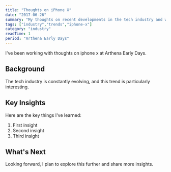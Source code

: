 ```yaml
---
title: "Thoughts on iPhone X"
date: "2017-06-26"
summary: "My thoughts on recent developments in the tech industry and what they mean for developers."
tags: ["industry","trends","iphone-x"]
category: "industry"
readTime: 1
period: "Arthena Early Days"
---
```


I've been working with thoughts on iphone x at Arthena Early Days.

## Background

The tech industry is constantly evolving, and this trend is particularly interesting.

## Key Insights

Here are the key things I've learned:

1. First insight
2. Second insight
3. Third insight

## What's Next

Looking forward, I plan to explore this further and share more insights.


